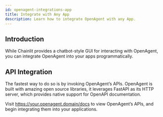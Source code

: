 ```yaml
---
id: openagent-integrations-app
title: Integrate with Any App
description: Learn how to integrate OpenAgent with any App.
---
```


## Introduction

While Chainlit provides a chatbot-style GUI for interacting with OpenAgent, you can integrate OpenAgent into your apps programmatically.

## API Integration

The fastest way to do so is by invoking OpenAgent’s APIs. OpenAgent is built with amazing open source libraries, it leverages FastAPI as its HTTP server, which provides native support for OpenAPI documentation.

Visit https://your.openagent.domain/docs to view OpenAgent’s APIs, and begin integrating them into your applications.
